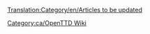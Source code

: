 [[Translation:Category/en/Articles to be updated]]
{{en/Bilingual box| Ca
| Llista d'articles que necessiten actualitzar-se per reflectir els canvis de l'última versió. Els articles marcats amb {{en/S|ca/Desactualitzat}} s'enllacen automàticament aquí.
| ''A list of articles that require updating to reflect the latest release or trunk version.  Articles tagged with {{en/S|ca/Desactualitzat}} automatically link here.''}}


[[Category:ca/OpenTTD Wiki]]